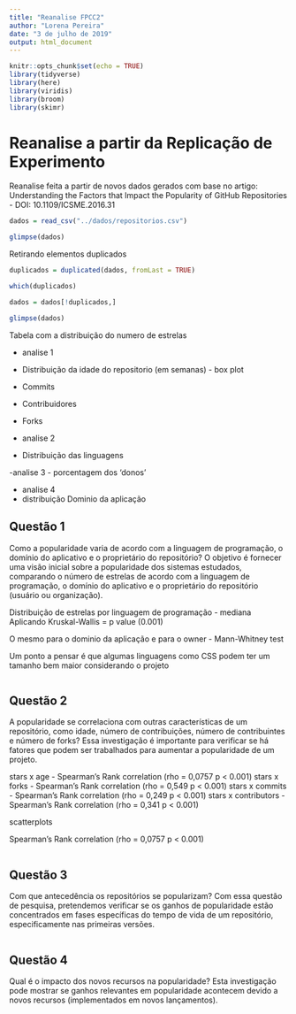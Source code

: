```yaml
---
title: "Reanalise FPCC2"
author: "Lorena Pereira"
date: "3 de julho de 2019"
output: html_document
---
```


```r
knitr::opts_chunk$set(echo = TRUE)
library(tidyverse)
library(here)
library(viridis)
library(broom)
library(skimr)

```

# Reanalise a partir da Replicação de Experimento
Reanalise feita a partir de novos dados gerados com base no artigo: Understanding the Factors that Impact the Popularity of GitHub Repositories - DOI: 10.1109/ICSME.2016.31

```r

dados = read_csv("../dados/repositorios.csv")

glimpse(dados)
```

Retirando elementos duplicados
```r

duplicados = duplicated(dados, fromLast = TRUE)

which(duplicados)

dados = dados[!duplicados,]

glimpse(dados)
```

Tabela com a distribuição do numero de estrelas

- analise 1

- Distribuição da idade do repositorio (em semanas) - box plot
- Commits
- Contribuidores
- Forks

- analise 2

- Distribuição das linguagens

-analise 3
- porcentagem dos 'donos'

- analise 4 
- distribuição Dominio da aplicação



## Questão 1
Como a popularidade varia de acordo com a linguagem de programação, o domínio do aplicativo e o proprietário do repositório? O objetivo é fornecer uma visão inicial sobre a popularidade dos sistemas estudados, comparando o número de estrelas de acordo com a linguagem de programação, o domínio do aplicativo e o proprietário do repositório (usuário ou organização). 

Distribuição de estrelas por linguagem de programação - mediana
Aplicando Kruskal-Wallis = p value (0.001)

O mesmo para o dominio da aplicação
e para o owner - Mann-Whitney test

Um ponto a pensar é que algumas linguagens como CSS podem ter um tamanho bem maior considerando o projeto

```r


```


## Questão 2
A popularidade se correlaciona com outras características de um repositório, como idade, número de contribuições, número de contribuintes e número de forks? Essa investigação é importante para verificar se há fatores que podem ser trabalhados para aumentar a popularidade de um projeto. 

stars x age - Spearman's Rank correlation (rho = 0,0757 p < 0.001)
stars x forks - Spearman's Rank correlation (rho = 0,549 p < 0.001)
stars x commits - Spearman's Rank correlation (rho = 0,249 p < 0.001)
stars x contributors - Spearman's Rank correlation (rho = 0,341 p < 0.001)


scatterplots

Spearman's Rank correlation (rho = 0,0757 p < 0.001)
```r

```

## Questão 3
Com que antecedência os repositórios se popularizam? Com essa questão de pesquisa, pretendemos verificar se os ganhos de popularidade estão concentrados em fases específicas do tempo de vida de um repositório, especificamente nas primeiras versões. 


```r

```

## Questão 4
Qual é o impacto dos novos recursos na popularidade? Esta investigação pode mostrar se ganhos relevantes em popularidade acontecem devido a novos recursos (implementados em novos lançamentos).

```r

```


